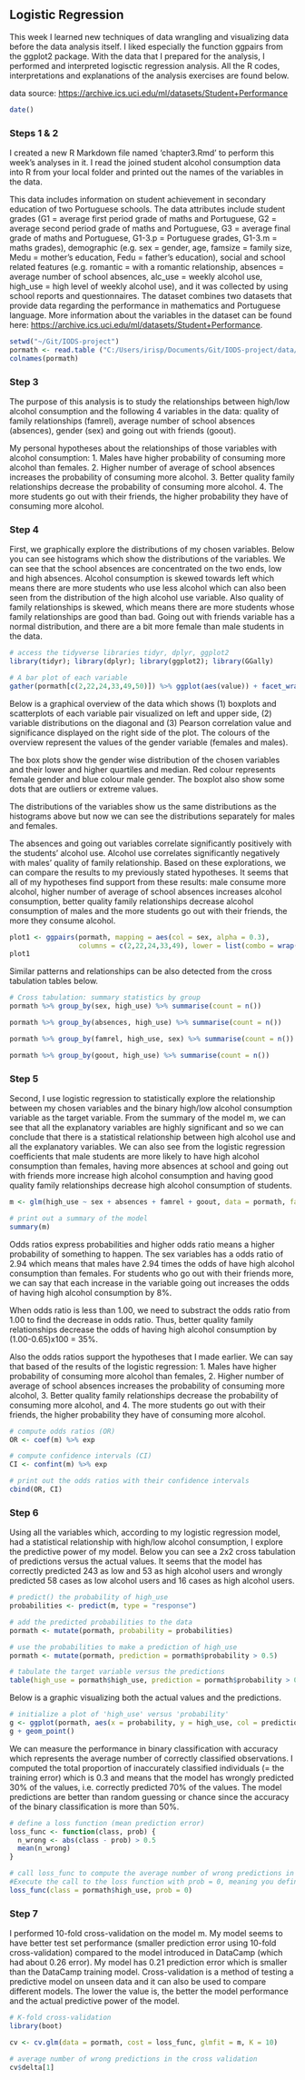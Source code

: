 
## Logistic Regression


This week I learned new techniques of data wrangling and visualizing data before the data analysis itself. I liked especially the function ggpairs from the ggplot2 package. With the data that I prepared for the analysis, I performed and interpreted logisctic regression analysis. All the R codes, interpretations and explanations of the analysis exercises are found below. 


data source: [https://archive.ics.uci.edu/ml/datasets/Student+Performance](https://archive.ics.uci.edu/ml/datasets/Student+Performance) 


```r
date()
```


### Steps 1 & 2

I created a new R Markdown file named 'chapter3.Rmd' to perform this week's analyses in it. I read the joined student alcohol consumption data into R from your local folder and printed out the names of the variables in the data.

This data includes information on student achievement in secondary education of two Portuguese schools. The data attributes include student grades (G1 = average first period grade of maths and Portuguese, G2 = average second period grade of maths and Portuguese, G3 = average final grade of maths and Portuguese, G1-3.p = Portuguese grades, G1-3.m = maths grades), demographic (e.g. sex = gender, age, famsize = family size, Medu = mother's education, Fedu = father's education), social and school related features (e.g. romantic = with a romantic relationship, absences = average number of school absences, alc_use = weekly alcohol use, high_use = high level of weekly alcohol use), and it was collected by using school reports and questionnaires. The dataset combines two datasets that provide data regarding the performance in mathematics and Portuguese language. More information about the variables in the dataset can be found here: [https://archive.ics.uci.edu/ml/datasets/Student+Performance](https://archive.ics.uci.edu/ml/datasets/Student+Performance). 

```r
setwd("~/Git/IODS-project")
pormath <- read.table ("C:/Users/irisp/Documents/Git/IODS-project/data/pormath.csv")
colnames(pormath)
```

### Step 3
The purpose of this analysis is to study the relationships between high/low alcohol consumption and the following 4 variables in the data: quality of family relationships (famrel), average number of school absences (absences), gender (sex) and going out with friends (goout).

My personal hypotheses about the relationships of those variables with alcohol consumption:
1. Males have higher probability of consuming more alcohol than females. 
2. Higher number of average of school absences increases the probability of consuming more alcohol.
3. Better quality family relationships decrease the probability of consuming more alcohol.
4. The more students go out with their friends, the higher probability they have of consuming more alcohol.


### Step 4

First, we graphically explore the distributions of my chosen variables. Below you can see histograms which show the distributions of the variables. We can see that the school absences are concentrated on the two ends, low and high absences. Alcohol consumption is skewed towards left which means there are more students who use less alcohol which can also been seen from the distribution of the high alcohol use variable. Also quality of family relationships is skewed, which means there are more students whose family relationships  are good than bad. Going out with friends variable has a normal distribution, and there are a bit more female than male students in the data. 

```r
# access the tidyverse libraries tidyr, dplyr, ggplot2
library(tidyr); library(dplyr); library(ggplot2); library(GGally)

# A bar plot of each variable
gather(pormath[c(2,22,24,33,49,50)]) %>% ggplot(aes(value)) + facet_wrap("key", scales = "free") + geom_bar()

```


Below is a graphical overview of the data which shows (1) boxplots and  scatterplots of each variable pair visualized on left and upper side, (2) variable distributions on the diagonal and (3) Pearson correlation value and significance displayed on the right side of the plot. The colours of the overview represent the values of the gender variable (females and males).

The box plots show the gender wise distribution of the chosen variables and their lower and higher quartiles and median. Red colour represents female gender and blue colour male gender. The boxplot also show some dots that are outliers or extreme values. 

The distributions of the variables show us the same distributions as the histograms above but now we can see the distributions separately for males and females. 

The absences and going out variables correlate significantly positively with the students’ alcohol use. Alcohol use correlates significantly negatively with males’ quality of family relationship. Based on these explorations, we can compare the results to my previously stated hypotheses. It seems that all of my hypotheses find support from these results: male consume more alcohol, higher number of average of school absences increases alcohol consumption, better quality family relationships decrease alcohol consumption of males and the more students go out with their friends, the more they consume alcohol. 


```r

plot1 <- ggpairs(pormath, mapping = aes(col = sex, alpha = 0.3), 
                 columns = c(2,22,24,33,49), lower = list(combo = wrap("box")))
plot1

```



Similar patterns and relationships can be also detected from the cross tabulation tables below. 


```r

# Cross tabulation: summary statistics by group
pormath %>% group_by(sex, high_use) %>% summarise(count = n())

pormath %>% group_by(absences, high_use) %>% summarise(count = n())

pormath %>% group_by(famrel, high_use, sex) %>% summarise(count = n())

pormath %>% group_by(goout, high_use) %>% summarise(count = n())

```


### Step 5

Second, I use logistic regression to statistically explore the relationship between my chosen variables and the binary high/low alcohol consumption variable as the target variable. From the summary of the model m, we can see that all the explanatory variables are highly significant and so we can conclude that there is a statistical relationship between high alcohol use and all the explanatory variables. We can also see from the logistic regression coefficients that male students are more likely to have high alcohol consumption than females, having more absences at school and going out with friends more increase high alcohol consumption and having good quality family relationships decrease high alcohol consumption of students. 


```r

m <- glm(high_use ~ sex + absences + famrel + goout, data = pormath, family = "binomial")

# print out a summary of the model
summary(m)

```
Odds ratios express probabilities and higher odds ratio means a higher probability of something to happen. The sex variables has a odds ratio of 2.94 which means that males have 2.94 times the odds of have high alcohol consumption than females. For students who go out with their friends more, we can say that each increase in the variable going out increases the odds of having high alcohol consumption by 8%.

When odds ratio is less than 1.00, we need to substract the odds ratio from 1.00 to find the decrease in odds ratio. Thus, better quality family relationships decrease the odds of having high alcohol consumption by (1.00-0.65)x100 = 35%.  

Also the odds ratios support the hypotheses that I made earlier. We can say that based of the results of the logistic regression: 1. Males have higher probability of consuming more alcohol than females, 2. Higher number of average of school absences increases the probability of consuming more alcohol, 3. Better quality family relationships decrease the probability of consuming more alcohol, and 4. The more students go out with their friends, the higher probability they have of consuming more alcohol.


```r

# compute odds ratios (OR)
OR <- coef(m) %>% exp

# compute confidence intervals (CI)
CI <- confint(m) %>% exp

# print out the odds ratios with their confidence intervals
cbind(OR, CI)

```


### Step 6

Using all the variables which, according to my logistic regression model, had a statistical relationship with high/low alcohol consumption, I explore the predictive power of my model. Below you can see a 2x2 cross tabulation of predictions versus the actual values. It seems that the model has correctly predicted 243 as low and 53 as high alcohol users and wrongly predicted 58 cases as low alcohol users and 16 cases as high alcohol users. 

```r

# predict() the probability of high_use
probabilities <- predict(m, type = "response")

# add the predicted probabilities to the data
pormath <- mutate(pormath, probability = probabilities)

# use the probabilities to make a prediction of high_use
pormath <- mutate(pormath, prediction = pormath$probability > 0.5)

# tabulate the target variable versus the predictions
table(high_use = pormath$high_use, prediction = pormath$probability > 0.5)

```

Below is a graphic visualizing both the actual values and the predictions.

```r
# initialize a plot of 'high_use' versus 'probability' 
g <- ggplot(pormath, aes(x = probability, y = high_use, col = prediction))
g + geom_point()
```

We can measure the performance in binary classification with accuracy which represents the average number of correctly classified observations. I computed the total proportion of inaccurately classified individuals (= the training error) which is 0.3 and means that the model has wrongly predicted 30% of the values, i.e. correctly predicted 70% of the values. The model predictions are better than random guessing or chance since the accuracy of the binary classification is more than 50%. 


```r
# define a loss function (mean prediction error)
loss_func <- function(class, prob) {
  n_wrong <- abs(class - prob) > 0.5
  mean(n_wrong)
}

# call loss_func to compute the average number of wrong predictions in the data
#Execute the call to the loss function with prob = 0, meaning you define the probability of high_use as zero for each individual
loss_func(class = pormath$high_use, prob = 0)

```

### Step 7

I performed 10-fold cross-validation on the model m. My model seems to have better test set performance (smaller prediction error using 10-fold cross-validation) compared to the model introduced in DataCamp (which had about 0.26 error). My model has 0.21 prediction error which is smaller than the DataCamp training model. Cross-validation is a method of testing a predictive model on unseen data and it can also be used to compare different models. The lower the value is, the better the model performance and the actual predictive power of the model. 


```r
# K-fold cross-validation
library(boot)

cv <- cv.glm(data = pormath, cost = loss_func, glmfit = m, K = 10)

# average number of wrong predictions in the cross validation
cv$delta[1]
```


